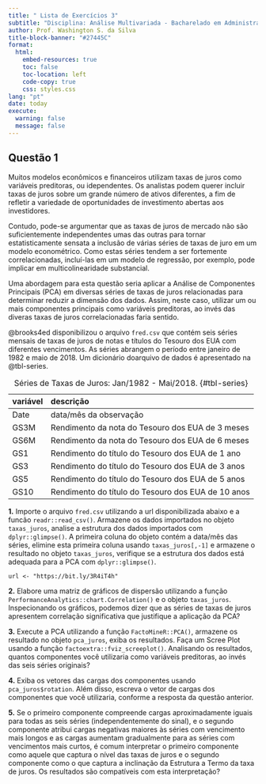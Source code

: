 ```yaml
---
title: " Lista de Exercícios 3"
subtitle: "Disciplina: Análise Multivariada - Bacharelado em Administração"
author: Prof. Washington S. da Silva 
title-block-banner: "#27445C"
format:
  html:
    embed-resources: true
    toc: false
    toc-location: left
    code-copy: true
    css: styles.css
lang: "pt"
date: today
execute: 
  warning: false
  message: false
---
```


## Questão 1

Muitos modelos econômicos e financeiros utilizam taxas de juros como variáveis 
preditoras, ou idependentes. Os analistas podem querer incluir taxas de juros 
sobre um grande número de ativos diferentes, a fim de refletir a variedade de 
oportunidades de investimento abertas aos investidores.

Contudo, pode-se argumentar que as taxas de juros de mercado não são 
suficientemente independentes umas das outras para tornar estatisticamente 
sensata a inclusão de várias séries de taxas de juro em um modelo econométrico. 
Como estas séries tendem a ser fortemente correlacionadas, incluí-las em um 
modelo de regressão, por exemplo, pode implicar em multicolinearidade 
substancial.

Uma abordagem para esta questão seria aplicar a Análise de Componentes 
Principais (PCA) em diversas séries de taxas de juros relacionadas 
para determinar reduzir a dimensão dos dados. Assim, neste caso, utilizar um 
ou mais componentes principais como variáveis preditoras, ao invés das diveras 
taxas de juros correlacionadas faria sentido.

@brooks4ed disponibilizou o arquivo `fred.csv` que contém 
seis séries mensais de taxas de juros de notas e títulos do Tesouro dos EUA 
com diferentes vencimentos. As séries abrangem o período entre janeiro de 1982 
e maio de 2018. Um dicionário doarquivo de dados é apresentado na @tbl-series.

| variável | descrição                                          |
| :------- | :------------------------------------------------- |
| Date     | data/mês da observação                             |
| GS3M     | Rendimento da nota do Tesouro dos EUA de 3 meses   |
| GS6M     | Rendimento da nota do Tesouro dos EUA de 6 meses   |
| GS1      | Rendimento do título do Tesouro dos EUA de 1 ano   |
| GS3      | Rendimento do título do Tesouro dos EUA de 3 anos  |
| GS5      | Rendimento do título do Tesouro dos EUA de 5 anos  |
| GS10     | Rendimento do título do Tesouro dos EUA de 10 anos |
: Séries de Taxas de Juros: Jan/1982 - Mai/2018. {#tbl-series}


**1.** Importe o arquivo `fred.csv` utilizando a url disponibilizada 
abaixo e a funcão `readr::read_csv()`. Armazene os dados importados no objeto 
`taxas_juros`, analise a estrutura dos dados importados com `dplyr::glimpse()`. 
A primeira coluna do objeto contém a data/mês das séries, elimine esta 
primeira coluna usando `taxas_juros[,-1]` e armazene o 
resultado no objeto `taxas_juros`, verifique se a estrutura 
dos dados está adequada para a PCA com `dplyr::glimpse()`.

```
url <- "https://bit.ly/3R4iT4h"
```


**2.** Elabore uma matriz de gráficos de dispersão utilizando a função `PerformanceAnalytics::chart.Correlation()` e o objeto `taxas_juros`. 
Inspecionando os gráficos, podemos dizer que as séries de taxas de juros 
apresentem correlação significativa que justifique a aplicação da PCA? 



**3.** Execute a PCA utilizando a função `FactoMineR::PCA()`, armazene os 
resultado no objeto `pca_juros`, exiba os resultados. Faça um 
Scree Plot usando a função `factoextra::fviz_screeplot()`. Analisando 
os resultados, quantos componentes você utilizaria como 
variáveis preditoras, ao invés das seis séries originais?



**4.** Exiba os vetores das cargas dos componentes usando `pca_juros$rotation`. 
Além disso, escreva o vetor de cargas dos componentes que você utilizaria, 
conforme a resposta da questão anterior.



**5.** Se o primeiro componente compreende cargas aproximadamente iguais 
para todas as seis séries (independentemente do sinal), e o segundo componente 
atribui cargas negativas maiores às séries com vencimento mais longos e as 
cargas aumentam gradualmente para as séries com vencimentos mais curtos, é 
comum interpretar o primeiro componente como aquele que captura o nível das 
taxas de juros e o segundo componente como o que captura a inclinação da 
Estrutura a Termo da taxa de juros. Os resultados são compatíveis com esta 
interpretação?